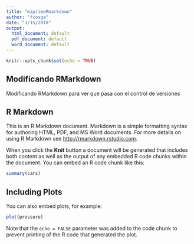 ```yaml
---
title: "miprimeRmarkdown"
author: "fcosga"
date: "3/15/2018"
output:
  html_document: default
  pdf_document: default
  word_document: default
---
```


```r
knitr::opts_chunk$set(echo = TRUE)
```

Modificando RMarkdown
---------------------

Modificando RMarkdown para ver que pasa con el control de versiones

## R Markdown

This is an R Markdown document. Markdown is a simple formatting syntax for authoring HTML, PDF, and MS Word documents. For more details on using R Markdown see <http://rmarkdown.rstudio.com>.

When you click the **Knit** button a document will be generated that includes both content as well as the output of any embedded R code chunks within the document. You can embed an R code chunk like this:

```r
summary(cars)
```

## Including Plots

You can also embed plots, for example:

```r
plot(pressure)
```

Note that the `echo = FALSE` parameter was added to the code chunk to prevent printing of the R code that generated the plot.
